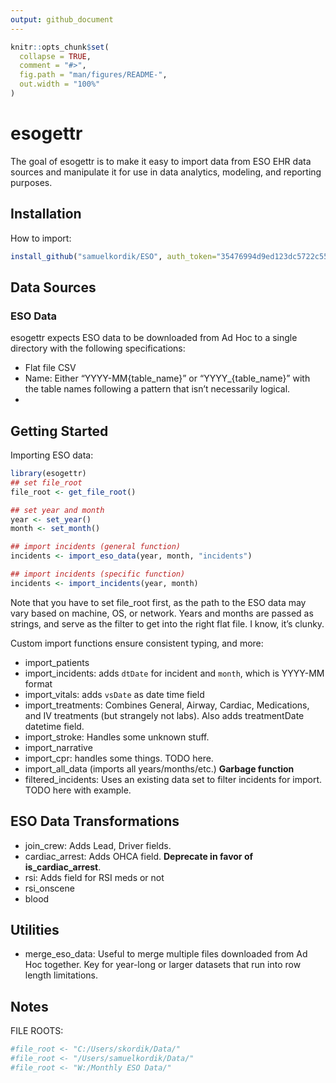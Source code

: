 ```yaml
---
output: github_document
---
```


<!-- README.md is generated from README.Rmd. Please edit that file -->

```r
knitr::opts_chunk$set(
  collapse = TRUE,
  comment = "#>",
  fig.path = "man/figures/README-",
  out.width = "100%"
)
```

# esogettr

<!-- badges: start -->
<!-- badges: end -->

The goal of esogettr is to make it easy to import data from ESO EHR data sources and manipulate it for use in data analytics, modeling, and reporting purposes.

## Installation
How to import:
```r
install_github("samuelkordik/ESO", auth_token="35476994d9ed123dc5722c5557c960b8bf7874c8")
```


## Data Sources

### ESO Data
esogettr expects ESO data to be downloaded from Ad Hoc to a single directory with the following specifications:

  - Flat file CSV
  - Name: Either "YYYY-MM{table_name}" or "YYYY_{table_name}" with the table names following a pattern that isn't necessarily logical.
  - 


## Getting Started

Importing ESO data:
```r
library(esogettr)
## set file_root
file_root <- get_file_root()

## set year and month
year <- set_year()
month <- set_month()

## import incidents (general function)
incidents <- import_eso_data(year, month, "incidents")

## import incidents (specific function)
incidents <- import_incidents(year, month)
```

Note that you have to set file_root first, as the path to the ESO data may vary based on machine, OS, or network. Years and months are passed as strings, and serve as the filter to get into the right flat file. I know, it's clunky.

Custom import functions ensure consistent typing, and more:

  - import_patients
  - import_incidents: adds `dtDate` for incident and `month`, which is YYYY-MM format
  - import_vitals: adds `vsDate` as date time field
  - import_treatments: Combines General, Airway, Cardiac, Medications, and IV treatments (but strangely not labs). Also adds treatmentDate datetime field.
  - import_stroke: Handles some unknown stuff.
  - import_narrative
  - import_cpr: handles some things. TODO here.
  - import_all_data (imports all years/months/etc.) __Garbage function__
  - filtered_incidents: Uses an existing data set to filter incidents for import. TODO here with example.
  
## ESO Data Transformations
- join_crew: Adds Lead, Driver fields.
- cardiac_arrest: Adds OHCA field. __Deprecate in favor of is_cardiac_arrest__.
- rsi: Adds field for RSI meds or not
- rsi_onscene
- blood
  
  
## Utilities
- merge_eso_data: Useful to merge multiple files downloaded from Ad Hoc together. Key for year-long or larger datasets that run into row length limitations.

## Notes
FILE ROOTS:
```r
#file_root <- "C:/Users/skordik/Data/"
#file_root <- "/Users/samuelkordik/Data/"
#file_root <- "W:/Monthly ESO Data/"
```
